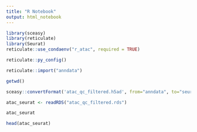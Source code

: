 ```yaml
---
title: "R Notebook"
output: html_notebook
---
```


```r
library(sceasy)
library(reticulate)
library(Seurat)
reticulate::use_condaenv("r_atac", required = TRUE)
```

```r
reticulate::py_config()
```

```r
reticulate::import("anndata")
```

```r
getwd()
```

```r
sceasy::convertFormat('atac_qc_filtered.h5ad', from="anndata", to="seurat", outFile = "atac_qc_filtered.rds")
```

```r
atac_seurat <- readRDS("atac_qc_filtered.rds")
```

```r
atac_seurat
```

```r
head(atac_seurat)
```
